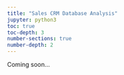 ```yaml
---
title: "Sales CRM Database Analysis"
jupyter: python3
toc: true
toc-depth: 3
number-sections: true
number-depth: 2
---
```


Coming soon...